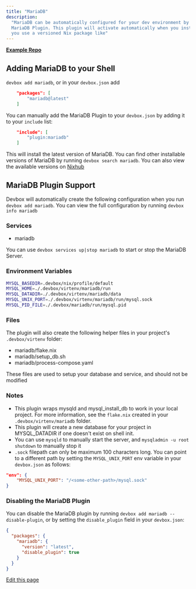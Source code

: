 ```yaml
---
title: "MariaDB"
description:
  "MariaDB can be automatically configured for your dev environment by Devbox via the built-in
  MariaDB Plugin. This plugin will activate automatically when you install MariaDB using , or when
  you use a versioned Nix package like"
---
```


[**Example Repo**](https://github.com/jetify-com/devbox/tree/main/examples/databases/mariadb)

## Adding MariaDB to your Shell[​](#adding-mariadb-to-your-shell "Direct link to Adding MariaDB to your Shell")

`devbox add mariadb`, or in your `devbox.json` add

```json
    "packages": [
        "mariadb@latest"
    ]
```

You can manually add the MariaDB Plugin to your `devbox.json` by adding it to your `include` list:

```json
    "include": [
        "plugin:mariadb"
    ]
```

This will install the latest version of MariaDB. You can find other installable versions of MariaDB
by running `devbox search mariadb`. You can also view the available versions on
[Nixhub](https://www.nixhub.io/packages/mariadb)

## MariaDB Plugin Support[​](#mariadb-plugin-support "Direct link to MariaDB Plugin Support")

Devbox will automatically create the following configuration when you run `devbox add mariadb`. You
can view the full configuration by running `devbox info mariadb`

### Services[​](#services "Direct link to Services")

- mariadb

You can use `devbox services up|stop mariadb` to start or stop the MariaDB Server.

### Environment Variables[​](#environment-variables "Direct link to Environment Variables")

```bash
MYSQL_BASEDIR=.devbox/nix/profile/default
MYSQL_HOME=./.devbox/virtenv/mariadb/run
MYSQL_DATADIR=./.devbox/virtenv/mariadb/data
MYSQL_UNIX_PORT=./.devbox/virtenv/mariadb/run/mysql.sock
MYSQL_PID_FILE=./.devbox/mariadb/run/mysql.pid
```

### Files[​](#files "Direct link to Files")

The plugin will also create the following helper files in your project's `.devbox/virtenv` folder:

- mariadb/flake.nix
- mariadb/setup_db.sh
- mariadb/process-compose.yaml

These files are used to setup your database and service, and should not be modified

### Notes[​](#notes "Direct link to Notes")

- This plugin wraps mysqld and mysql_install_db to work in your local project. For more information,
  see the `flake.nix` created in your `.devbox/virtenv/mariadb` folder.
- This plugin will create a new database for your project in MYSQL_DATADIR if one doesn't exist on
  shell init.
- You can use `mysqld` to manually start the server, and `mysqladmin -u root shutdown` to manually
  stop it
- `.sock` filepath can only be maximum 100 characters long. You can point to a different path by
  setting the `MYSQL_UNIX_PORT` env variable in your `devbox.json` as follows:

```json
"env": {
    "MYSQL_UNIX_PORT": "/<some-other-path>/mysql.sock"
}
```

### Disabling the MariaDB Plugin[​](#disabling-the-mariadb-plugin "Direct link to Disabling the MariaDB Plugin")

You can disable the MariaDB plugin by running `devbox add mariadb --disable-plugin`, or by setting
the `disable_plugin` field in your `devbox.json`:

```json
{
  "packages": {
    "mariadb": {
      "version": "latest",
      "disable_plugin": true
    }
  }
}
```

[Edit this page](https://github.com/jetify-com/devbox/tree/main/docs/app/docs/devbox-examples/databases/mariadb.md)
